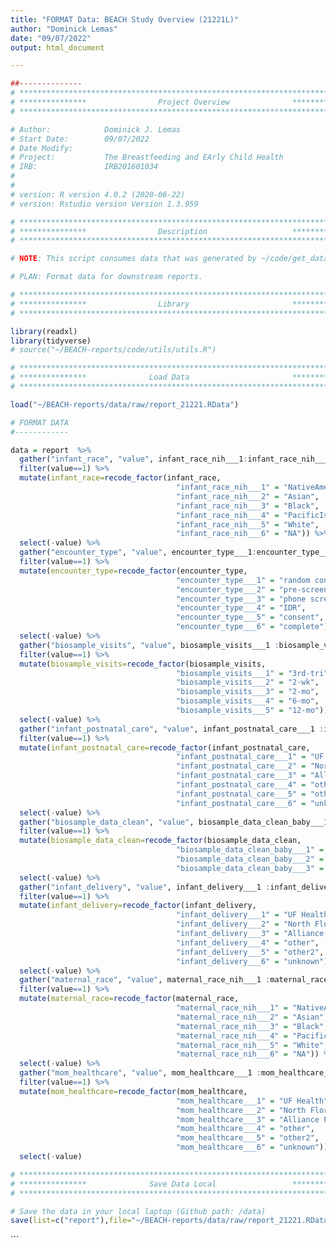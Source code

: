 ```yaml
---
title: "FORMAT Data: BEACH Study Overview (21221L)"
author: "Dominick Lemas"
date: "09/07/2022"
output: html_document

---
```


```r
##-------------- 
# **************************************************************************** #
# ***************                Project Overview              *************** #
# **************************************************************************** #

# Author:            Dominick J. Lemas
# Start Date:        09/07/2022 
# Date Modify:       
# Project:           The Breastfeeding and EArly Child Health
# IRB:               IRB201601034
#                   
#
# version: R version 4.0.2 (2020-06-22)
# version: Rstudio version Version 1.3.959 

# **************************************************************************** #
# ***************                Description                   *************** #
# **************************************************************************** #

# NOTE: This script consumes data that was generated by ~/code/get_data/get_reportData_21221.Rmd

# PLAN: Format data for downstream reports.

```


```r

# **************************************************************************** #
# ***************                Library                       *************** #
# **************************************************************************** #

library(readxl)
library(tidyverse)
# source("~/BEACH-reports/code/utils/utils.R")

```

```r

# **************************************************************************** #
# ***************              Load Data                       *************** #
# **************************************************************************** #

load("~/BEACH-reports/data/raw/report_21221.RData")

```


```r

# FORMAT DATA
#------------

data = report  %>% 
  gather("infant_race", "value", infant_race_nih___1:infant_race_nih___6) %>%
  filter(value==1) %>%
  mutate(infant_race=recode_factor(infant_race,
                                     "infant_race_nih___1" = "NativeAmerican", 
                                     "infant_race_nih___2" = "Asian", 
                                     "infant_race_nih___3" = "Black", 
                                     "infant_race_nih___4" = "PacificIsland", 
                                     "infant_race_nih___5" = "White",
                                     "infant_race_nih___6" = "NA")) %>%
  select(-value) %>%
  gather("encounter_type", "value", encounter_type___1:encounter_type___6) %>%
  filter(value==1) %>%
  mutate(encounter_type=recode_factor(encounter_type,
                                     "encounter_type___1" = "random contact", 
                                     "encounter_type___2" = "pre-screen survey", 
                                     "encounter_type___3" = "phone screen", 
                                     "encounter_type___4" = "IDR", 
                                     "encounter_type___5" = "consent",
                                     "encounter_type___6" = "complete")) %>%
  select(-value) %>%
  gather("biosample_visits", "value", biosample_visits___1 :biosample_visits___5) %>%
  filter(value==1) %>%
  mutate(biosample_visits=recode_factor(biosample_visits,
                                     "biosample_visits___1" = "3rd-tri", 
                                     "biosample_visits___2" = "2-wk", 
                                     "biosample_visits___3" = "2-mo", 
                                     "biosample_visits___4" = "6-mo", 
                                     "biosample_visits___5" = "12-mo")) %>%
  select(-value) %>%
  gather("infant_postnatal_care", "value", infant_postnatal_care___1 :infant_postnatal_care___6) %>%
  filter(value==1) %>%
  mutate(infant_postnatal_care=recode_factor(infant_postnatal_care,
                                     "infant_postnatal_care___1" = "UF Health", 
                                     "infant_postnatal_care___2" = "North Florida", 
                                     "infant_postnatal_care___3" = "Alliance Pediatrics", 
                                     "infant_postnatal_care___4" = "other", 
                                     "infant_postnatal_care___5" = "other2",
                                     "infant_postnatal_care___6" = "unknown")) %>%
  select(-value) %>%
  gather("biosample_data_clean", "value", biosample_data_clean_baby___1 :biosample_data_clean_baby___3) %>%
  filter(value==1) %>%
  mutate(biosample_data_clean=recode_factor(biosample_data_clean,
                                     "biosample_data_clean_baby___1" = "yes", 
                                     "biosample_data_clean_baby___2" = "no", 
                                     "biosample_data_clean_baby___3" = "NA")) %>%
  select(-value) %>%
  gather("infant_delivery", "value", infant_delivery___1 :infant_delivery___6) %>%
  filter(value==1) %>%
  mutate(infant_delivery=recode_factor(infant_delivery,
                                     "infant_delivery___1" = "UF Health", 
                                     "infant_delivery___2" = "North Florida", 
                                     "infant_delivery___3" = "Alliance Pediatrics",
                                     "infant_delivery___4" = "other",
                                     "infant_delivery___5" = "other2",
                                     "infant_delivery___6" = "unknown")) %>%
  select(-value) %>%
  gather("maternal_race", "value", maternal_race_nih___1 :maternal_race_nih___6) %>%
  filter(value==1) %>%
  mutate(maternal_race=recode_factor(maternal_race,
                                     "maternal_race_nih___1" = "NativeAmerican", 
                                     "maternal_race_nih___2" = "Asian", 
                                     "maternal_race_nih___3" = "Black",
                                     "maternal_race_nih___4" = "PacificIsland",
                                     "maternal_race_nih___5" = "White",
                                     "maternal_race_nih___6" = "NA")) %>%
  select(-value) %>%
  gather("mom_healthcare", "value", mom_healthcare___1 :mom_healthcare___6) %>%
  filter(value==1) %>%
  mutate(mom_healthcare=recode_factor(mom_healthcare,
                                     "mom_healthcare___1" = "UF Health", 
                                     "mom_healthcare___2" = "North Florida", 
                                     "mom_healthcare___3" = "Alliance Pediatrics",
                                     "mom_healthcare___4" = "other",
                                     "mom_healthcare___5" = "other2",
                                     "mom_healthcare___6" = "unknown")) %>%
  select(-value)


```



```r

# **************************************************************************** #
# ***************              Save Data Local                 *************** #
# **************************************************************************** #

# Save the data in your local laptop (Github path: /data)
save(list=c("report"),file="~/BEACH-reports/data/raw/report_21221.RData")

```

```
